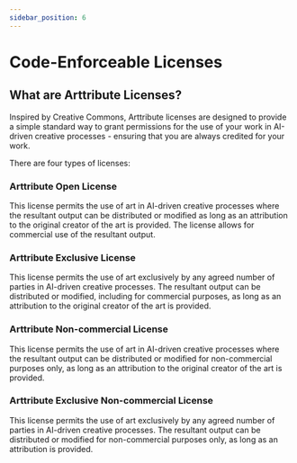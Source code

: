 ```yaml
---
sidebar_position: 6
---
```



# Code-Enforceable Licenses

## What are Arttribute Licenses?

Inspired by Creative Commons, Arttribute licenses are designed to provide a simple standard way to grant permissions for the use of your work in AI-driven creative processes - ensuring that you are always credited for your work.

There are four types of licenses:

### Arttribute Open License

This license permits the use of art in AI-driven creative processes where the resultant output can be distributed or modified as long as an attribution to the original creator of the art is provided. The license allows for commercial use of the resultant output.

### Arttribute Exclusive License

This license permits the use of art exclusively by any agreed number of parties in AI-driven creative processes. The resultant output can be distributed or modified, including for commercial purposes, as long as an attribution to the original creator of the art is provided.

### Arttribute Non-commercial License

This license permits the use of art in AI-driven creative processes where the resultant output can be distributed or modified for non-commercial purposes only, as long as an attribution to the original creator of the art is provided.

### Arttribute Exclusive Non-commercial License

This license permits the use of art exclusively by any agreed number of parties in AI-driven creative processes. The resultant output can be distributed or modified for non-commercial purposes only, as long as an attribution is provided.
